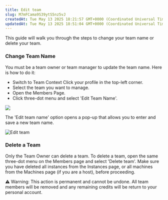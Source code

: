```yaml
---
title: Edit team
slug: M7mFCama9S39ytS5nz5vJ
createdAt: Tue May 13 2025 18:21:57 GMT+0000 (Coordinated Universal Time)
updatedAt: Tue May 13 2025 18:51:04 GMT+0000 (Coordinated Universal Time)
---
```


This guide will walk you through the steps to change your team name or delete your team.

### Change Team Name

You must be a team owner or team manager to update the team name. Here is how to do it:

- Switch to Team Context
  Click your profile in the top-left corner.
- Select the team you want to manage.
- Open the Members Page.
- Click three-dot menu and select 'Edit Team Name'.

![](https://archbee-image-uploads.s3.amazonaws.com/9WtD9F5n1L2IYJxS0qXDd/-A3GsDCgH9wWpnasXJq0v_image.png)

The 'Edit team name' option opens a pop-up that allows you to enter and save a new team name.

![](https://archbee-image-uploads.s3.amazonaws.com/9WtD9F5n1L2IYJxS0qXDd/o7QjI586mJHGyuk8onorO_image.png "Edit team")

### Delete a Team

Only the Team Owner can delete a team.&#x20;
To delete a team, open the same three-dot menu on the Members page and select 'Delete team'. Make sure you have deleted all instances from the Instances page, or all machines from the Machines page (if you are a host), before proceeding.

⚠ Warning: This action is permanent and cannot be undone. All team members will be removed and any remaining credits will be return to your personal account.



